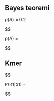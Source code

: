 
## Bayes teoremi




$p(A) = 0.2$

$$

p(A) = \frac{p(B|A)*p(A1)}{p(B|A1)*P(A1) + p(B|A2)*p()}

$$

## Kmer

$$

P(K1|G1) = \frac{P(G1|K1)*p(K1)}

$$